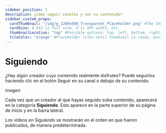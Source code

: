 ```yaml
---
sidebar_position: 1
description: ¿Cómo seguir canales y ver su contenido?
sidebar_custom_props:
  cardThumbnail: "/img/g_1200x600_Transparent_Placeholder.png" #The thumbnail on the category card.
  cardSize: 4 #12 is full size, 6 is 50% width, etc.
  thumbnailLocation: "top" #Possible options: top, left, bottom, right, none
  tileColor: "orange" #Placeholder tiles until thumbnail is ready, possible options: blue, cream, darkpurple, lightpurple, mauve, orange, pink, none
---
```


# Siguiendo

¿Hay algún creador cuyo contenido realmente disfrutes? Puede seguirlos haciendo clic en el botón Seguir en su canal o debajo de su contenido.

*imagen*

Cada vez que un creador al que hayas seguido suba contenido, aparecerá en la categoría **Siguiendo**. Esto aparece en la parte superior de su página de inicio y en la barra lateral.

Los videos en Siguiendo se mostrarán en el orden en que fueron publicados, de manera predeterminada.